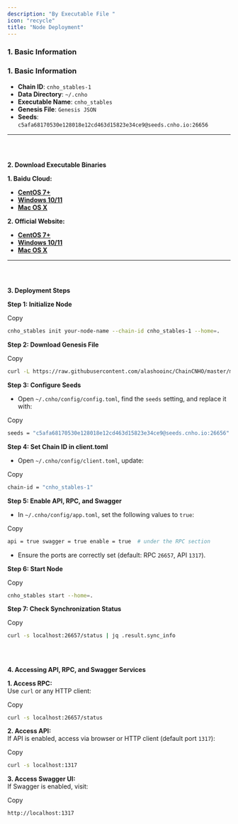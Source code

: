 ```yaml
---
description: "By Executable File "
icon: "recycle"
title: "Node Deployment"
---
```


### 1. Basic Information

### **1. Basic Information**

- **Chain ID**: `cnho_stables-1`
- **Data Directory**: `~/.cnho`
- **Executable Name**: `cnho_stables`
- **Genesis File**: `Genesis JSON`
- **Seeds**:\
  `c5afa68170530e128018e12cd463d15823e34ce9@seeds.cnho.io:26656`

---

### [**​**](https://docs.cnho.io/essentials/NodeDeployment#2-download-executable-binaries)

**2. Download Executable Binaries**

**1. Baidu Cloud:**

- [**CentOS 7\+**](https://pan.baidu.com/s/1X26In0sNUbBG1amppijAHw?pwd=jb22)
- [**Windows 10/11**](https://pan.baidu.com/s/1DMWUEgYCqGzsh8-kab3Xrg?pwd=7xcq)
- [**Mac OS X**](https://pan.baidu.com/s/1raKc3s7TgSMLpGmmnErurw?pwd=fg24)

**2. Official Website:**

- [**CentOS 7\+**](https://cnho.io/resource/ChainCNHO/cnho_stables1.0.0.bin)
- [**Windows 10/11**](https://cnho.io/resource/ChainCNHO/cnho_stables1.0.0.exe)
- [**Mac OS X**](https://cnho.io/resource/ChainCNHO/cnho_stables_mac1.0.0.bin)

---

### [**​**](https://docs.cnho.io/essentials/NodeDeployment#3-deployment-steps)

**3. Deployment Steps**

**Step 1: Initialize Node**

Copy

```bash
cnho_stables init your-node-name --chain-id cnho_stables-1 --home=.
```

**Step 2: Download Genesis File**

Copy

```bash
curl -L https://raw.githubusercontent.com/alashooinc/ChainCNHO/master/mainnet/genesis.json > ~/.cnho/config/genesis.json
```

**Step 3: Configure Seeds**

- Open `~/.cnho/config/config.toml`, find the `seeds` setting, and replace it with:

Copy

```bash
seeds = "c5afa68170530e128018e12cd463d15823e34ce9@seeds.cnho.io:26656"
```

**Step 4: Set Chain ID in client.toml**

- Open `~/.cnho/config/client.toml`, update:

Copy

```bash
chain-id = "cnho_stables-1"
```

**Step 5: Enable API, RPC, and Swagger**

- In `~/.cnho/config/app.toml`, set the following values to `true`:

Copy

```bash
api = true swagger = true enable = true  # under the RPC section
```

- Ensure the ports are correctly set (default: RPC `26657`, API `1317`).

**Step 6: Start Node**

Copy

```bash
cnho_stables start --home=.
```

**Step 7: Check Synchronization Status**

Copy

```bash
curl -s localhost:26657/status | jq .result.sync_info
```

### [**​**](https://docs.cnho.io/essentials/NodeDeployment#4-accessing-api%2C-rpc%2C-and-swagger-services)

**4. Accessing API, RPC, and Swagger Services**

**1. Access RPC:**\
Use `curl` or any HTTP client:

Copy

```bash
curl -s localhost:26657/status
```

**2. Access API:**\
If API is enabled, access via browser or HTTP client (default port `1317`):

Copy

```bash
curl -s localhost:1317
```

**3. Access Swagger UI:**\
If Swagger is enabled, visit:

Copy

```bash
http://localhost:1317
```